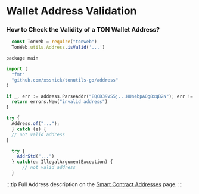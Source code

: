 
# Wallet Address Validation

### How to Check the Validity of a TON Wallet Address?



<Tabs groupId="address-examples">

  <TabItem value="Tonweb" label="JS (Tonweb)">

  ```js
    const TonWeb = require("tonweb")
    TonWeb.utils.Address.isValid('...')
  ```

  </TabItem>
  <TabItem value="GO" label="tonutils-go">

  ```python
  package main

  import (
    "fmt"
    "github.com/xssnick/tonutils-go/address"
  )

  if _, err := address.ParseAddr("EQCD39VS5j...HUn4bpAOg8xqB2N"); err != nil {
    return errors.New("invalid address")
  }
  ```


  </TabItem>
  <TabItem value="Java" label="Ton4j">

  ```javascript
  try {
    Address.of("...");
    } catch (e) {
    // not valid address
  }
  ```

  </TabItem>
  <TabItem value="Kotlin" label="ton-kotlin">

```javascript
  try {
    AddrStd("...")
  } catch(e: IllegalArgumentException) {
      // not valid address
  }
```

  </TabItem>
</Tabs>

:::tip
Full Address description on the [Smart Contract Addresses](/learn/overviews/addresses) page.
:::
